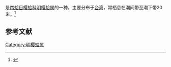 {{noteTA
|T=zh-cn:江户明樱蛤; zh-tw:桃花櫻蛤;
|1=zh-cn:江户明樱蛤; zh-tw:桃花櫻蛤;
}}
{{Speciesbox
| name = 江户明樱蛤
| image = 
| image_width = 
| genus = Moerella
| species = jedoensis
| authority = (Lischke, 1872)
}}
{{地区用词4|start=学名：''{{lang|la|Moerella jedoensis}}''|cn=江户明樱蛤|tw=桃花櫻蛤|as=称}}是[[帘蛤目|帘蛤目]][[樱蛤科|樱蛤科]][[明樱蛤属|明樱蛤属]]的一种。主要分布于[[台湾|台湾]]，常栖息在潮间带至潮下带20米。<ref>{{cite web|url=http://shell.sinica.edu.tw/chinese/shellbase_detail.php?science_no=2576|title=国际贝库：江户明樱蛤|publisher=台湾贝类资料库|accessdate=2009-08-11|archive-date=2016-03-04|archive-url=https://web.archive.org/web/20160304103321/http://shell.sinica.edu.tw/chinese/shellbase_detail.php?science_no=2576|dead-url=no}}</ref>

== 参考文献 ==
{{reflist|2}}
{{Taxonbar|from=Q13860310}}

[[Category:明樱蛤属|Category:明樱蛤属]]